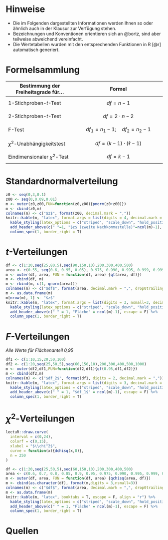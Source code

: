 # Hinweise

- Die im Folgenden dargestellten Informationen werden Ihnen so oder ähnlich auch in der Klausur zur Verfügung stehen.
- Bezeichnungen und Konventionen orientieren sich an @bortz, sind aber teilweise abweichend vereinfacht.
- Die Wertetabellen wurden mit den entsprechenden Funktionen in R [@r] automatisch generiert.

\pagebreak

# Formelsammlung

\begin{multicols}{2}
\scriptsize

\[ \bar{x}=\frac{\sum\limits _{i=1}^{n}x_{i}}{n} \] % Arithmetisches Mittel

\[ R=x_{(n)}-x_{(1)} \] % Spannweite

\[ \mathit{IQR}=Q_3-Q_1 \] % Quartilsabstand

\[ s^2=\dfrac{\displaystyle\sum_{i=1}^{n}(x_{i}-\bar{x})^2}{n-1} \] % Varianz

\[ s=\sqrt{s^{2}} \] % Standardabweichung

\[\def\arraystretch{1.2} \mathit{Md} = \Bigg\{\begin{array}{@{}c@{}}\frac{x_{(\frac{n}{2})}+x_{(\frac{n}{2}+1)}}{2} \quad \textrm{falls }n \textrm{ gerade}\\[6pt] x_{(\frac{n+1}{2})}\quad \textrm{falls }n \textrm{ ungerade}\end{array}\]

\[ v=\frac{s}{|\bar{x}|} \cdot 100\%\] % Variationskoeffizient

\[ z_i=\frac{x_i-\bar{x}}{s} \] % z-Transformation

\[ x_i=z_i\cdot s+\bar{x} \] % z-Transformation zurück

\[ P(x>x_p)=1-P(x\leq x_p)\]

\[ 1-\alpha=P(z_{\alpha/2} < z_{\mu} < z_{(1-\alpha/2)}) \] % Konfidenzintervall

\[ \sigma_{\bar{x}}=\frac{\sigma}{\sqrt{n}}\]

\[ \frac{\mathit{KIB}}{2} = z_{(1-\alpha/2)} \cdot \sigma_{\bar{x}} \] % KIB

\[ z=\sqrt{n}\cdot\frac{\bar{x}-\mu_0}{\sigma}\] % z-Test

\[ t=\sqrt{n}\cdot\frac{\bar{x}-\mu_0}{s}\] % 1-SP-t-Test

\[ t=\frac{\bar{x}_{1}-\bar{x}_{2}}{\sqrt{\frac{s_1^2+s^2_2}{n}}} \] % 2-SP-t-Test

\[ F={\frac{s_{1}^{2}}{s_{2}^{2}}} \] % F-Test

\[ s_{xy}=\frac{\displaystyle \sum_{i=1}^{n}(x_{i}-\bar{x})\cdot(y_{i}-\bar{y})}{n-1} \] % Kovarianz

\[ r=\frac{s_{xy}}{s_x\cdot s_y} \] % Korrelationskoeffizient

\[y=a + b\cdot x\]% Regressionsgerade

\[b=\frac{s_{xy}}{s^2_x}\]% Regression: b

\[a = \bar{y} - b \cdot \bar{x}\]% Regression: a

\[ e_i=y_i-\hat{y}_i \] % resuduen

\[ m_{ij}=\frac{n_{i\cdot}\cdot n_{\cdot j}}{n} \] % Erwartete Zahl

\[ \chi^2= \sum_{i=1}^{k}\sum_{j=1}^{\ell}\frac{(n_{ij}-m_{ij})^{2}}{m_{ij}} \] % Chisq

\[ \phi=\sqrt{\frac{\chi^2}{n}} \] % phi

\[ \mathit{CI}=\sqrt{\frac{\chi^2}{n \cdot (\mathrm{min}(k, \ell)-1)}}\]% Cramer

\end{multicols}

\vfill

Bestimmung der Freiheitsgrade für...  | Formel
--------------------------------------|--------------------------------------------------
1-Stichproben-$t$-Test                | $$ \mathit{df} = n -1 $$
2-Stichproben-$t$-Test                | $$ \mathit{df} = 2\cdot n - 2 $$
F-Test                                | $$ \mathit{df}_1 = n_1 -1; \quad \mathit{df}_2=n_2-1 $$
$\chi^2$-Unabhängigkeitstest          | $$ \mathit{df} = (k - 1) \cdot (\ell - 1) $$
Eindimensionaler $\chi^2$-Test        | $$ \mathit{df} = k-1 $$

\pagebreak
# Standardnormalverteilung

\begin{multicols}{2}
\vfill
```r

lectuR::draw.curve(
  interval = c(-3,3),
  colorf = c(-3,1.2),
  xlabel = "z",
  curve = dnorm,
  n = 250
)

```
\vfill
\columnbreak

\vfill
\[ P(z\leq -z_p) = 1-P(z \leq z_p) \]
\vfill

\end{multicols}

```r
z0 <- seq(0,3,0.1)
z00 <- seq(0,0.09,0.01)
m <- outer(z0,z00,FUN=function(z0,z00){pnorm(z0+z00)})
m <- cbind(z0,m)
colnames(m) <- c("$z$", format(z00, decimal.mark = ","))
knitr::kable(m, "latex", format.args = list(digits = 4, decimal.mark = ","), booktabs = T, escape = F) %>%
  kable_styling(latex_options = c("striped", "scale_down", "hold_position")) %>%
  add_header_above(c(" "=1, "$z$ (zweite Nachkommastelle)"=ncol(m)-1), escape = F) %>%
  column_spec(1, border_right = T)
```

\pagebreak

# $t$-Verteilungen

\begin{multicols}{2}
\vfill
```r
lectuR::draw.curve(
  interval = c(-4,4),
  colorf = c(-4,2),
  xlabel = "t",
  curve = function(x){dt(x,2)},
  n = 250
)
```
\vfill
\columnbreak
\vfill
\[ P(t\leq -t_p)= 1 - P(t\leq t_p) \]
\vfill
\end{multicols}
```r
df <- c(1:20,seq(25,80,5),seq(90,150,10),200,300,400,500)
area <- c(0.55, seq(0.6, 0.95, 0.05), 0.975, 0.990, 0.995, 0.999, 0.9995, 0.9999)
m <- outer(df, area, FUN = function(df, area) {qt(area, df)})
m <- cbind(df, m)
m <- rbind(m, c(1, qnorm(area)))
colnames(m) <- c("$df$", format(area, decimal.mark = ",", drop0trailing = T))
m <- as.data.frame(m)
m[nrow(m), 1] <- "$z$"
knitr::kable(m, "latex", format.args = list(digits = 3, nsmall=3, decimal.mark = ","), booktabs = T, escape = F, align = "r") %>%
  kable_styling(latex_options = c("striped", "scale_down", "hold_position")) %>%
  add_header_above(c(" " = 1, "Fläche" = ncol(m)-1), escape = F) %>%
  column_spec(1, border_right = T)
```

\pagebreak

# $F$-Verteilungen

\begin{multicols}{2}

\vfill

```r
lectuR::draw.curve(
  interval = c(0,4),
  colorf = c(0,2.34),
  xlabel = "F",
  curve = function(x){df(x,6,40)},
  n = 250
)
```

\vfill

\columnbreak

\vfill

\[
F_{\textit{df}_1;\textit{df}_2;\alpha}=\frac{1}{F_{\textit{df}_2;\textit{df}_1;(1-\alpha)}} 
\]

\vfill

\end{multicols}

*Alle Werte für Flächenanteil 0,95*

```r
df1 <- c(1:10,15,20,50,100)
df2 <- c(1:20,seq(25,50,5),seq(60,150,10),200,300,400,500,1000)
m <- outer(df2,df1,FUN=function(df2,df1){qf(0.95,df1,df2)})
m <- cbind(df2,m)
colnames(m) <- c("$df_2$", format(df1, digits = 2, decimal.mark = ","))
knitr::kable(m, "latex", format.args = list(digits = 3, decimal.mark = ","), escape = F, booktabs = T) %>%
  kable_styling(latex_options = c("striped", "scale_down", "hold_position")) %>%
  add_header_above(c(" " = 1, "$df_1$" = ncol(m)-1), escape = F) %>%
  column_spec(1, border_right = T)
```

\pagebreak

# $\chi^2$-Verteilungen


```r
lectuR::draw.curve(
  interval = c(0,24),
  colorf = c(0,15),
  xlabel = "$\\chi^2$",
  curve = function(x){dchisq(x,8)},
  n = 250
)
```


```r
df <- c(1:20,seq(25,50,5),seq(60,150,10),200,300,400,500)
area <- c(0.6, 0.7, 0.8, 0.85, 0.9, 0.95, 0.975, 0.990, 0.995, 0.999, 0.9995)
m <- outer(df, area, FUN = function(df, area) {qchisq(area, df)})
m <- cbind(as.character(df), format(m,digits = 3,nsmall=3))
colnames(m) <- c("$df$", format(area, decimal.mark = ",", drop0trailing = T))
m <- as.data.frame(m)
knitr::kable(m, "latex", booktabs = T, escape = F, align = "r") %>%
  kable_styling(latex_options = c("striped", "scale_down", "hold_position")) %>%
  add_header_above(c(" " = 1, "Fläche" = ncol(m)-1), escape = F) %>%
  column_spec(1, border_right = T)
```

\pagebreak

# Quellen
